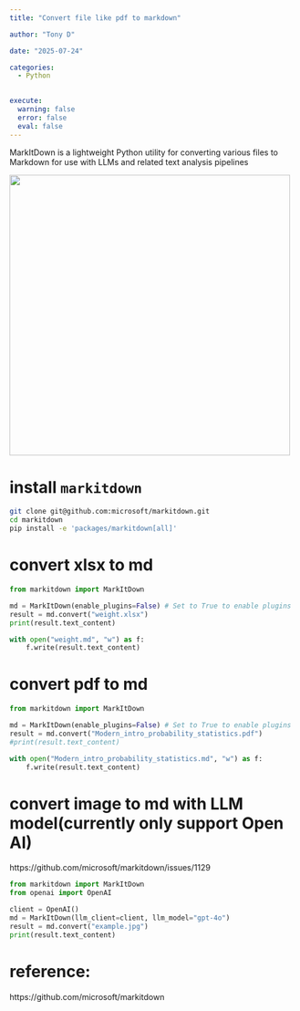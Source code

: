 ```yaml
---
title: "Convert file like pdf to markdown"

author: "Tony D"

date: "2025-07-24"

categories: 
  - Python

  
execute:
  warning: false
  error: false
  eval: false
---
```


MarkItDown is a lightweight Python utility for converting various files to Markdown for use with LLMs and related text analysis pipelines


![](images/clipboard-1698379669.png){width="492"}

# install `markitdown`

```bash
git clone git@github.com:microsoft/markitdown.git
cd markitdown
pip install -e 'packages/markitdown[all]'
```

# convert xlsx to md

```python
from markitdown import MarkItDown

md = MarkItDown(enable_plugins=False) # Set to True to enable plugins
result = md.convert("weight.xlsx")
print(result.text_content)
```

```python
with open("weight.md", "w") as f:
    f.write(result.text_content)
```

# convert pdf to md

```python
from markitdown import MarkItDown

md = MarkItDown(enable_plugins=False) # Set to True to enable plugins
result = md.convert("Modern_intro_probability_statistics.pdf")
#print(result.text_content)
```

```python
with open("Modern_intro_probability_statistics.md", "w") as f:
    f.write(result.text_content)
```

# convert image to md with LLM model(currently only support Open AI)

https://github.com/microsoft/markitdown/issues/1129

```python
from markitdown import MarkItDown
from openai import OpenAI

client = OpenAI()
md = MarkItDown(llm_client=client, llm_model="gpt-4o")
result = md.convert("example.jpg")
print(result.text_content)
```

# reference:

https://github.com/microsoft/markitdown
